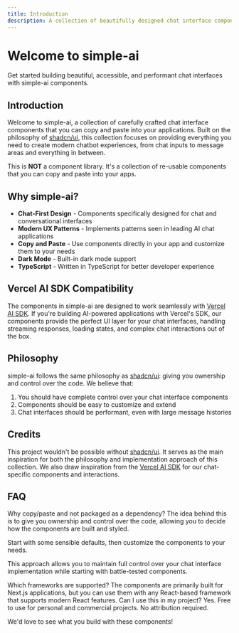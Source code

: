 ```yaml
---
title: Introduction
description: A collection of beautifully designed chat interface components that you can copy and paste into your apps. Accessible. Customizable. Open Source.
---
```


# Welcome to simple-ai

Get started building beautiful, accessible, and performant chat interfaces with simple-ai components.

## Introduction

Welcome to simple-ai, a collection of carefully crafted chat interface components that you can copy and paste into your applications. Built on the philosophy of [shadcn/ui](https://ui.shadcn.com), this collection focuses on providing everything you need to create modern chatbot experiences, from chat inputs to message areas and everything in between.

This is **NOT** a component library. It's a collection of re-usable components that you can copy and paste into your apps.

## Why simple-ai?

* **Chat-First Design** - Components specifically designed for chat and conversational interfaces
* **Modern UX Patterns** - Implements patterns seen in leading AI chat applications
* **Copy and Paste** - Use components directly in your app and customize them to your needs
* **Dark Mode** - Built-in dark mode support
* **TypeScript** - Written in TypeScript for better developer experience

## Vercel AI SDK Compatibility

The components in simple-ai are designed to work seamlessly with [Vercel AI SDK](https://sdk.vercel.ai/). If you're building AI-powered applications with Vercel's SDK, our components provide the perfect UI layer for your chat interfaces, handling streaming responses, loading states, and complex chat interactions out of the box.

## Philosophy

simple-ai follows the same philosophy as [shadcn/ui](https://ui.shadcn.com): giving you ownership and control over the code. We believe that:

1. You should have complete control over your chat interface components
2. Components should be easy to customize and extend
4. Chat interfaces should be performant, even with large message histories

## Credits

This project wouldn't be possible without [shadcn/ui](https://ui.shadcn.com). It serves as the main inspiration for both the philosophy and implementation approach of this collection. We also draw inspiration from the [Vercel AI SDK](https://sdk.vercel.ai/) for our chat-specific components and interactions.

## FAQ

<Accordion type="multiple">

<AccordionItem value="faq-1">
	<AccordionTrigger>
		Why copy/paste and not packaged as a dependency?
	</AccordionTrigger>
	<AccordionContent>
The idea behind this is to give you ownership and control over the code, allowing you to decide how the components are built and styled.

Start with some sensible defaults, then customize the components to your needs.

This approach allows you to maintain full control over your chat interface implementation while starting with battle-tested components.
</AccordionContent>
</AccordionItem>

<AccordionItem value="faq-2">
  <AccordionTrigger>
    Which frameworks are supported?
  </AccordionTrigger>
  <AccordionContent>
    The components are primarily built for Next.js applications, but you can use them with any React-based framework that supports modern React features.
  </AccordionContent>
</AccordionItem>

<AccordionItem value="faq-3">
	<AccordionTrigger>
	Can I use this in my project?
	</AccordionTrigger>
	<AccordionContent>
Yes. Free to use for personal and commercial projects. No attribution required.

We'd love to see what you build with these components!
    </AccordionContent>
</AccordionItem>

</Accordion>
